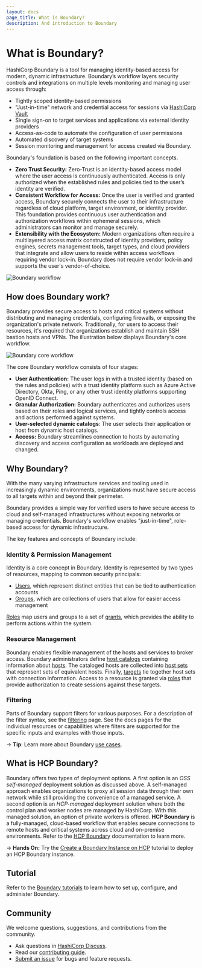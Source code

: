 ```yaml
---
layout: docs
page_title: What is Boundary?
description: And introduction to Boundary
---
```


# What is Boundary?

HashiCorp Boundary is a tool for managing identity-based access for modern, dynamic infrastructure. Boundary’s workflow layers security controls and integrations on multiple levels monitoring and managing user access through:

- Tightly scoped identity-based permissions
- "Just-in-time" network and credential access for sessions via [HashiCorp Vault](https://www.vaultproject.io/)
- Single sign-on to target services and applications via external identity providers
- Access-as-code to automate the configuration of user permissions
- Automated discovery of target systems
- Session monitoring and management for access created via Boundary.

Boundary's foundation is based on the following important concepts.

- **Zero Trust Security:** Zero-Trust is an identity-based access model where the user access is continuously authenticated. Access is only authorized when the established rules and policies tied to the user’s identity are verified.
- **Consistent Workflow for Access:** Once the user is verified and granted access, Boundary securely connects the user to their infrastructure regardless of cloud platform, target environment, or identity provider. This foundation provides continuous user authentication and authorization workflows within ephemeral sessions, which administrators can monitor and manage securely.
- **Extensibility with the Ecosystem:** Modern organizations often require a multilayered access matrix constructed of identity providers, policy engines, secrets management tools, target types, and cloud providers that integrate and allow users to reside within access workflows requiring vendor lock-in. Boundary does not require vendor lock-in and supports the user's vendor-of-choice.

![Boundary workflow](/img/boundary.png)

## How does Boundary work?

Boundary provides secure access to hosts and critical systems without distributing and managing credentials, configuring firewalls, or exposing the organization's private network. Traditionally, for users to access their resources, it's required that organizations establish and maintain SSH bastion hosts and VPNs. The illustration below displays Boundary's core workflow.

![Boundary core workflow](/img/boundary-core-workflow.png)

The core Boundary workflow consists of four stages:

- **User Authentication:** The user logs in with a trusted identity (based on the rules and policies) with a trust identity platform such as Azure Active Directory, Okta, Ping, or any other trust identity platforms supporting OpenID Connect.
- **Granular Authorization:** Boundary authenticates and authorizes users based on their roles and logical services, and tightly controls access and actions performed against systems.
- **User-selected dynamic catalogs**: The user selects their application or host from dynamic host catalogs.
- **Access:** Boundary streamlines connection to hosts by automating discovery and access configuration as workloads are deployed and changed.


## Why Boundary?

With the many varying infrastructure services and tooling used in increasingly dynamic environments, organizations must have secure access to all targets within and beyond their perimeter.

Boundary provides a simple way for verified users to have secure access to cloud
and self-managed infrastructures without exposing networks or
managing credentials. Boundary's workflow enables "just-in-time",
role-based access for dynamic infrastructure.

The key features and concepts of Boundary include:

### Identity & Permission Management

Identity is a core concept in Boundary. Identity is represented by two types of
resources, mapping to common security principals:

- [Users](/boundary/docs/concepts/domain-model/users), which represent distinct entities
  that can be tied to authentication accounts
- [Groups](/boundary/docs/concepts/domain-model/groups), which are collections of users
  that allow for easier access management

[Roles](/boundary/docs/concepts/domain-model/roles) map users and groups to a set of
[grants](/boundary/docs/concepts/security/permissions), which provides the ability to
perform actions within the system.

### Resource Management

Boundary enables flexible management of the hosts and services to
broker access. Boundary administrators define [host
catalogs](/boundary/docs/concepts/domain-model/host-catalogs) containing information
about [hosts](/boundary/docs/concepts/domain-model/hosts). The cataloged hosts are collected
into [host sets](/boundary/docs/concepts/domain-model/host-sets) that represent sets of
equivalent hosts. Finally, [targets](/boundary/docs/concepts/domain-model/targets) tie
together host sets with connection information. Access to a resource is
granted via [roles](/boundary/docs/concepts/domain-model/roles) that provide
authorization to create sessions against these targets.

### Filtering

Parts of Boundary support filters for various purposes. For a description
of the filter syntax, see the [filtering](/boundary/docs/concepts/filtering) page. See
the docs pages for the individual resources or capabilities where filters are
supported for the specific inputs and examples with those inputs.

-> **Tip**: Learn more about Boundary [use cases](/boundary/docs/overview/use-cases).

## What is HCP Boundary?

Boundary offers two types of deployment options. A first option is an *OSS self-managed* deployment solution as discussed above. A self-managed approach enables organizations to proxy all session data through their own network while still providing the convenience of a managed service. A second option is an *HCP-managed* deployment solution where both the control plan and worker nodes are managed by HashiCorp. With this managed solution, an option of private workers is offered. **HCP Boundary** is a fully-managed, cloud-based workflow that enables secure connections to remote hosts and critical systems across cloud and on-premise environments. Refer to the [HCP Boundary](/hcp/docs/boundary) documentation to learn more.

-> **Hands On:** Try the [Create a Boundary Instance on HCP](/boundary/tutorials/hcp-getting-started/hcp-getting-started-create) tutorial to deploy an HCP Boundary instance.

## Tutorial

Refer to the [Boundary tutorials](/boundary/tutorials) to learn how to set up, configure, and administer Boundary.

## Community

We welcome questions, suggestions, and contributions from the community.

- Ask questions in [HashiCorp Discuss](https://discuss.hashicorp.com/c/boundary/50).
- Read our [contributing guide](https://github.com/hashicorp/boundary/blob/main/CONTRIBUTING.md).
- [Submit an issue](https://github.com/hashicorp/boundary/issues) for bugs and feature requests.
